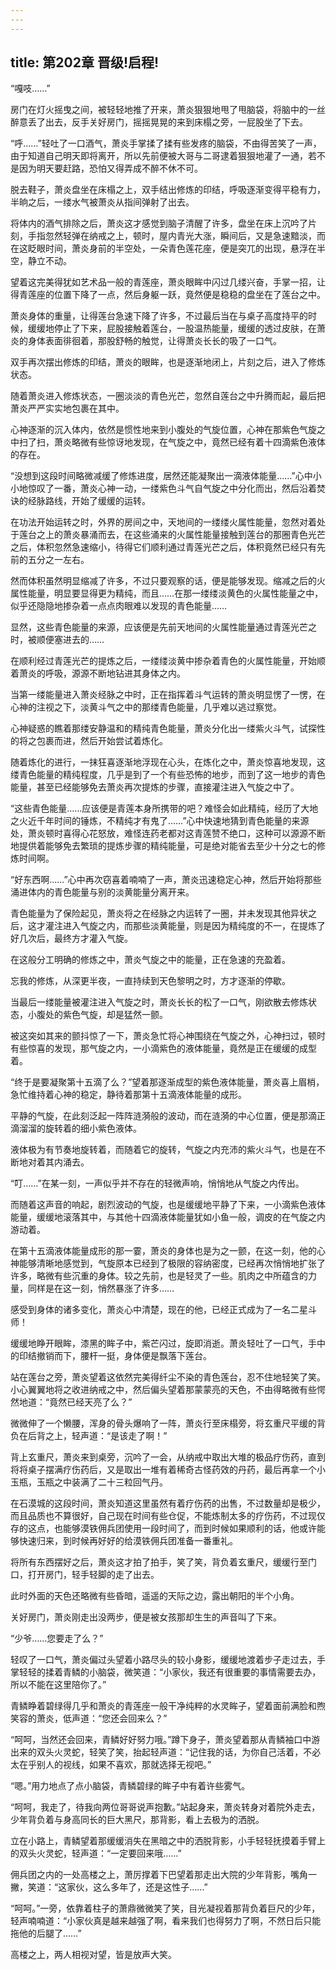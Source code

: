 ```yaml
---
---
---
```

title: 第202章 晋级!启程!
---



“嘎吱……”

房门在灯火摇曳之间，被轻轻地推了开来，萧炎狠狠地甩了甩脑袋，将脑中的一丝醉意丢了出去，反手关好房门，摇摇晃晃的来到床榻之旁，一屁股坐了下去。

“呼……”轻吐了一口酒气，萧炎手掌揉了揉有些发疼的脑袋，不由得苦笑了一声，由于知道自己明天即将离开，所以先前便被大哥与二哥逮着狠狠地灌了一通，若不是因为明天要赶路，恐怕又得弄成不醉不休不可。

脱去鞋子，萧炎盘坐在床榻之上，双手结出修炼的印结，呼吸逐渐变得平稳有力，半晌之后，一缕水气被萧炎从指间弹射了出去。

将体内的酒气排除之后，萧炎这才感觉到脑子清醒了许多，盘坐在床上沉吟了片刻，手指忽然轻弹在纳戒之上，顿时，屋内青光大涨，瞬间后，又是急速黯淡，而在这眨眼时间，萧炎身前的半空处，一朵青色莲花座，便是突兀的出现，悬浮在半空，静立不动。

望着这完美得犹如艺术品一般的青莲座，萧炎眼眸中闪过几缕兴奋，手掌一招，让得青莲座的位置下降了一点，然后身躯一跃，竟然便是稳稳的盘坐在了莲台之中。

萧炎身体的重量，让得莲台急速下降了许多，不过最后当在与桌子高度持平的时候，缓缓地停止了下来，屁股接触着莲台，一股温热能量，缓缓的透过皮肤，在萧炎的身体表面徘徊着，那股舒畅的触觉，让得萧炎长长的吸了一口气。

双手再次摆出修炼的印结，萧炎的眼眸，也是逐渐地闭上，片刻之后，进入了修炼状态。

随着萧炎进入修炼状态，一圈淡淡的青色光芒，忽然自莲台之中升腾而起，最后把萧炎严严实实地包裹在其中。

心神逐渐的沉入体内，依然是惯性地来到小腹处的气旋位置，心神在那紫色气旋之中扫了扫，萧炎略微有些惊讶地发现，在气旋之中，竟然已经有着十四滴紫色液体的存在。

“没想到这段时间略微减缓了修炼进度，居然还能凝聚出一滴液体能量……”心中小小地惊叹了一番，萧炎心神一动，一缕紫色斗气自气旋之中分化而出，然后沿着焚诀的经脉路线，开始了缓缓的运转。

在功法开始运转之时，外界的房间之中，天地间的一缕缕火属性能量，忽然对着处于莲台之上的萧炎暴涌而去，在这些涌来的火属性能量接触到莲台的那圈青色光芒之后，体积忽然急速缩小，待得它们顺利通过青莲光芒之后，体积竟然已经只有先前的五分之一左右。

然而体积虽然明显缩减了许多，不过只要观察的话，便是能够发现。缩减之后的火属性能量，明显要显得更为精纯，而且……在那一缕缕淡黄色的火属性能量之中，似乎还隐隐地掺杂着一点点肉眼难以发现的青色能量……

显然，这些青色能量的来源，应该便是先前天地间的火属性能量通过青莲光芒之时，被顺便塞进去的……

在顺利经过青莲光芒的提炼之后，一缕缕淡黄中掺杂着青色的火属性能量，开始顺着萧炎的呼吸，源源不断地钻进其身体之内。

当第一缕能量进入萧炎经脉之中时，正在指挥着斗气运转的萧炎明显愣了一愣，在心神的注视之下，淡黄斗气之中的那缕青色能量，几乎难以逃过察觉。

心神疑惑的瞧着那缕安静温和的精纯青色能量，萧炎分化出一缕紫火斗气，试探性的将之包裹而进，然后开始尝试着炼化。

随着炼化的进行，一抹狂喜逐渐地浮现在心头，在炼化之中，萧炎惊喜地发现，这缕青色能量的精纯程度，几乎是到了一个有些恐怖的地步，而到了这一地步的青色能量，甚至已经能够免去萧炎再次提炼的步骤，直接灌注进入气旋之中了。

“这些青色能量……应该便是青莲本身所携带的吧？难怪会如此精纯，经历了大地之火近千年时间的锤炼，不精纯才有鬼了……”心中快速地猜到青色能量的来源处，萧炎顿时喜得心花怒放，难怪连药老都对这青莲赞不绝口，这种可以源源不断地提供着能够免去繁琐的提炼步骤的精纯能量，可是绝对能省去至少十分之七的修炼时间啊。

“好东西啊……”心中再次窃喜着喃喃了一声，萧炎迅速稳定心神，然后开始将那些涌进体内的青色能量与别的淡黄能量分离开来。

青色能量为了保险起见，萧炎将之在经脉之内运转了一圈，并未发现其他异状之后，这才灌注进入气旋之内，而那些淡黄能量，则是因为精纯度的不一，在提炼了好几次后，最终方才灌入气旋。

在这般分工明确的修炼之中，萧炎气旋之中的能量，正在急速的充盈着。

忘我的修炼，从深更半夜，一直持续到天色黎明之时，方才逐渐的停歇。

当最后一缕能量被灌注进入气旋之时，萧炎长长的松了一口气，刚欲散去修炼状态，小腹处的紫色气旋，却是猛然一颤。

被这突如其来的颤抖惊了一下，萧炎急忙将心神围绕在气旋之外，心神扫过，顿时有些惊喜的发现，那气旋之内，一小滴紫色的液体能量，竟然是正在缓缓的成型着。

“终于是要凝聚第十五滴了么？”望着那逐渐成型的紫色液体能量，萧炎喜上眉梢，急忙维持着心神的稳定，静待着那第十五滴液体能量的成形。

平静的气旋，在此刻泛起一阵阵涟漪般的波动，而在涟漪的中心位置，便是那滴正滴溜溜的旋转着的细小紫色液体。

液体极为有节奏地旋转着，而随着它的旋转，气旋之内充沛的紫火斗气，也是在不断地对着其内涌去。

“叮……”在某一刻，一声似乎并不存在的轻微声响，悄悄地从气旋之内传出。

而随着这声音的响起，剧烈波动的气旋，也是缓缓地平静了下来，一小滴紫色液体能量，缓缓地滚落其中，与其他十四滴液体能量犹如小鱼一般，调皮的在气旋之内游动着。

在第十五滴液体能量成形的那一霎，萧炎的身体也是为之一颤，在这一刻，他的心神能够清晰地感觉到，气旋原本已经到了极限的容纳密度，已经再次悄悄地扩张了许多，略微有些沉重的身体。较之先前，也是轻灵了一些。肌肉之中所蕴含的力量，同样是在这一刻，悄然暴涨了许多……

感受到身体的诸多变化，萧炎心中清楚，现在的他，已经正式成为了一名二星斗师！

缓缓地睁开眼眸，漆黑的眸子中，紫芒闪过，旋即消逝。萧炎轻吐了一口气，手中的印结撤销而下，腰杆一挺，身体便是飘落下莲台。

站在莲台之旁，萧炎望着这依然完美得纤尘不染的青色莲台，忍不住地轻笑了笑。小心翼翼地将之收进纳戒之中，然后偏头望着那蒙蒙亮的天色，不由得略微有些愕然地道：“竟然已经天亮了么？”

微微伸了一个懒腰，浑身的骨头爆响了一阵，萧炎行至床榻旁，将玄重尺平缓的背负在后背之上，轻声道：“是该走了啊！”

背上玄重尺，萧炎来到桌旁，沉吟了一会，从纳戒中取出大堆的极品疗伤药，直到将将桌子摆满疗伤药后，又是取出一堆有着稀奇古怪药效的丹药，最后再拿一个小玉瓶，玉瓶之中装满了二十三粒回气丹。

在石漠城的这段时间，萧炎知道这里虽然有着疗伤药的出售，不过数量却是极少，而且品质也不算很好，自己现在时间有些仓促，不能炼制太多的疗伤药，不过现仅存的这点，也能够漠铁佣兵团使用一段时间了，而到时候如果顺利的话，他或许能够快速归来，到时候再好好的给漠铁佣兵团准备一番重礼。

将所有东西摆好之后，萧炎这才拍了拍手，笑了笑，背负着玄重尺，缓缓行至门口，打开房门，轻手轻脚的走了出去。

此时外面的天色还略微有些昏暗，遥遥的天际之边，露出朝阳的半个小角。

关好房门，萧炎刚走出没两步，便是被女孩那却生生的声音叫了下来。

“少爷……您要走了么？”

轻叹了一口气，萧炎偏过头望着小路尽头的较小身影，缓缓地渡着步子走过去，手掌轻轻的揉着青鳞的小脑袋，微笑道：“小家伙，我还有很重要的事情需要去办，所以不能在这里陪你了。”

青鳞睁着碧绿得几乎和萧炎的青莲座一般干净纯粹的水灵眸子，望着面前满脸和煦笑容的萧炎，低声道：“您还会回来么？”

“呵呵，当然还会回来，青鳞好好努力哦。”蹲下身子，萧炎望着那从青鳞袖口中游出来的双头火灵蛇，轻笑了笑，抬起轻声道：“记住我的话，为你自己活着，不必太在乎别人的视线，如果不喜欢，那就选择无视吧。”

“嗯。”用力地点了点小脑袋，青鳞碧绿的眸子中有着许些雾气。

“呵呵，我走了，待我向两位哥哥说声抱歉。”站起身来，萧炎转身对着院外走去，少年背负着与身高同长的巨大黑尺，那背影，看上去极为的洒脱。

立在小路上，青鳞望着那缓缓消失在黑暗之中的洒脱背影，小手轻轻抚摸着手臂上的双头火灵蛇，轻声道：“一定要回来哦……”

佣兵团之内的一处高楼之上，萧厉撑着下巴望着那走出大院的少年背影，嘴角一撇，笑道：“这家伙，这么多年了，还是这性子……”

“呵呵。”一旁，依靠着柱子的萧鼎微微笑了笑，目光凝视着那背负着巨尺的少年，轻声喃喃道：“小家伙真是越来越强了啊，看来我们也得努力了啊，不然日后只能拖他的后腿了……”

高楼之上，两人相视对望，皆是放声大笑。